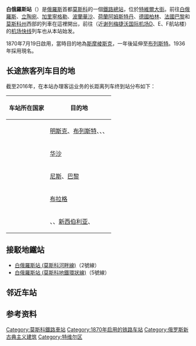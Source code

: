 {{unreferenced|time=2009-12-12T07:04:35+00:00}}
{{Infobox Station
|BoxWidth = 24em
|Title = 白俄罗斯站
|SubTitle = <br />斯摩棱斯克站
|EngTitle = {{lang|ru|Белорусский вокзал}}
|EngSubTitle = {{lang|ru|Станция Москва-Пассажирская-Смоленская}}
|linecolour = green
|ImageName = Beloruss-vokzal.jpg
|ImageSize = 290px
|ImageCaption = 白俄羅斯車站
|ImagePadding = 0
|Code = 198230
|Operator = [[File:Russian_Railways_Logo.svg|25px]] [[俄罗斯铁路|俄罗斯铁路]]
|Owned = [[莫斯科铁路局|莫斯科铁路局]]
|Line = {{link-ru|莫斯科－白俄罗斯铁路|Белорусское направление Московской железной дороги}}
|Place = {{RUS}}[[莫斯科|莫斯科]][[特维尔大街|特维尔大街]]
|Coord = {{coord|55|46|35|N|37|34|49|E|region:RU_type:railwaystation|display=inline,title}}
|Style = 
|Hall Style = 
|PlatformType = 
|PlatformNumber = 7
|TrackNum = 11
|Interchange = 
|ExitNumber = 
|StartDate = 1870年<ref>Железнодорожные станции СССР. Справочник. — М., Транспорт, 1981</ref>
|Elevation = 
|Depth = 
|Architect = 
|connection = [[莫斯科地铁|莫斯科地铁]]：<br/ >{{MOSMETRO-bull|2}}[[白俄罗斯站_(莫斯科河畔线)|白俄罗斯站]]、{{MOSMETRO-bull|5}}[[白俄罗斯站_(莫斯科地铁环状线)|白俄罗斯站]]<br />[[巴士|巴士]]： м1、м32、е30、е30к、27、82、116、345、с356、366、382、с484、с532、905、т18、т54、т56、т70、т78、н1、н12<br />[[有轨电车|有轨电车]]：7、9
|yearly ridership = 
|daily ridership = 
|OPENHOURS = 
|Hours = 
|Time First = 
|Time First WD = 
|Time Last WD = 
|Time First WE = 
|Time Last WE = 
|Time Last = 
|Time Night Train = 
}}
'''白俄羅斯站'''（{{lang-rus|Белорусский вокзал|Belorussky vokzal}}）是[[俄羅斯|俄羅斯]]首都[[莫斯科|莫斯科]]的一個[[鐵路|鐵路]][[總站|總站]]，位於[[特維爾大街|特維爾大街]]。前往[[白俄羅斯|白俄羅斯]]、[[立陶宛|立陶宛]]、[[加里寧格勒|加里寧格勒]]、[[波蘭|波蘭]][[華沙|華沙]]、[[荷蘭|荷蘭]][[阿姆斯特丹|阿姆斯特丹]]、[[德國|德國]][[柏林|柏林]]、[[法國|法國]][[巴黎|巴黎]]和[[莫斯科州|莫斯科州]]西部的列車在這裡開出，前往{{link-ru|谢列梅捷沃机场站|Аэропорт Шереметьево (станция)}}（近[[谢列梅捷沃国际机场|谢列梅捷沃国际机场]]D、E、F航站楼）的[[机场快线_(俄罗斯)|机场快线]]列车也从本站始发。

1870年7月19日啟用，當時目的地為[[斯摩棱斯克|斯摩棱斯克]]，一年後延伸至[[布列斯特|布列斯特]]。1936年採用現名。

== 长途旅客列车目的地 ==
截至2016年，在本站办理客运业务的长距离列车终到站分布如下：
{| class="wikitable sortable" style="font-size: 90%"
!车站所在国家
!目的地
|-
|{{sort|Belarus|{{BLR}}}}
|[[明斯克客運站|明斯克]]、[[布列斯特中央车站|布列斯特]]、{{link-ru|波洛茨克站|Полоцк (станция)|波洛茨克}}、{{link-ru|戈梅利站|Гомель (станция)|戈梅利}}、{{link-ru|格罗德诺站|Гродно (станция)|格罗德诺}}
|-
|{{sort|Poland|{{POL}}}}
|[[华沙中央车站|华沙]]
|-
|{{sort|France|{{FRA}}}}
|[[尼斯城站|尼斯]]、[[巴黎东站|巴黎]]
|-
|{{sort|Czech|{{CZE}}}}
|[[布拉格火车总站|布拉格]]
|-
|{{sort|Russia|{{RUS}}}}
|{{link-ru|加里宁格勒站|Калининград-Пассажирский|加里宁格勒}}、{{link-ru|斯摩棱斯克中央车站|Смоленск (станция)|斯摩棱斯克}}、[[新西伯利亚站|新西伯利亚]]、{{link-ru|阿纳帕站|Анапа (станция)|阿纳帕}}
|}

==接駁地鐵站==
*[[白俄羅斯站_(莫斯科河畔線)|白俄羅斯站 (莫斯科河畔線)]]（2號線）
*[[白俄羅斯站_(莫斯科地鐵環狀線)|白俄羅斯站 (莫斯科地鐵環狀線)]]（5號線）

== 邻近车站 ==
{{Start rail box|[[File:Russian_Railways_Logo.svg|25px]] [[俄罗斯铁路|俄罗斯铁路]]}}
{{terminus}}
{{s-line|{{link-ru|莫斯科－白俄罗斯铁路|Белорусское направление Московской железной дороги}}<br />{{0}}{{0}} {{0}}{{0}}{{0}} 白俄罗斯站 2km →||#DA4216}}
{{s-inop|[[别戈沃伊站|别戈沃伊站]]|{{link-ru|克拉斯诺耶站|Красное (станция)|克拉斯诺耶}}、[[明斯克客運站|明斯克]]方向}}
{{end box}}

== 参考资料 ==
{{reflist}}

{{莫斯科主要鐵路車站}}
[[Category:莫斯科鐵路車站|Category:莫斯科鐵路車站]]
[[Category:1870年启用的铁路车站|Category:1870年启用的铁路车站]]
[[Category:俄罗斯新古典主义建筑|Category:俄罗斯新古典主义建筑]]
[[Category:特维尔区|Category:特维尔区]]